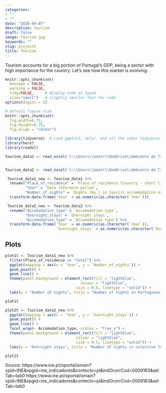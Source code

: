 ```yaml
---
categories:
- ""
- ""
date: "2020-09-07"
description: tourism
draft: false
image: Tourism.jpg
keywords: ""
slug: project2
title: Tourism
---
```


Tourism accounts for a big portion of Portugal's GDP, being a sector with high importance for the country.
Let's see how this market is evolving.

```r
knitr::opts_chunk$set(
  message = FALSE, 
  warning = FALSE, 
  tidy=FALSE,     # display code as typed
  size="small")   # slightly smaller font for code
options(digits = 3)

# default figure size
knitr::opts_chunk$set(
  fig.width=6.75, 
  fig.height=6.75,
  fig.align = "center")
```

```r
library(tidyverse)  # Load ggplot2, dplyr, and all the other tidyverse packages
library(here)
library(readxl)
```


```r
Tourism_data1 <- read_excel('C:\\Users\\beatr\\OneDrive\\Ambiente de Trabalho\\tourismv02.xls')


Tourism_data2 <- read_excel('C:\\Users\\beatr\\OneDrive\\Ambiente de Trabalho\\tourism.xls')

```

```r
 Tourism_data1_new <- Tourism_data1 %>%  
  rename("Place_of_residence" = `Place of residence (Country - short list)`,
         "Year" = `Data reference period`,
         "Number_of_nights" = `Nights (No.) in tourist accommodation establishments by Geographic localization and Place of residence (Country - short list); Annual (1)`) %>%
  transform.data.frame(`Year` = as.numeric(as.character(`Year`)))

```


```r
 Tourism_data2_new <- Tourism_data2 %>%  
  rename("Accomodation_type" = `Accomodation type`,
         "Overnight_stays" = `Overnight stays`,
         "Accomodation_type" = `Accomodation type`) %>%
  transform.data.frame(`Year` = as.numeric(as.character(`Year`)),
                       `Overnight_stays` = as.numeric(as.character(`Overnight_stays`)))

```

## Plots

```r
plot1t <- Tourism_data1_new %>% 
  filter(Place_of_residence == "Total") %>% 
  ggplot(mapping = aes(x = `Year`, y = `Number_of_nights`)) +
  geom_point() +
  geom_line() +
  theme(panel.background = element_rect(fill = "lightblue",
                                  colour = "lightblue",
                                size = 0.5, linetype = "solid")) +
  labs(y = "Number of nights", title = "Number of nights in Portuguese tourist accommodation establishments")

plot1t
```

```r
plot2t <- Tourism_data2_new %>% 
  ggplot(mapping = aes(x = `Year`, y = `Overnight_stays`)) +
  geom_point() +
  geom_line() +
  facet_wrap(~ Accomodation_type, scales = "free_y") +
  theme(panel.background = element_rect(fill = "lightblue",
                                colour = "lightblue",
                                size = 0.5, linetype = "solid")) +
  labs(y = "Overnight stays", title = "Number of nights in colective tourist accomodations")

plot2t
```


Source: https://www.ine.pt/xportal/xmain?xpid=INE&xpgid=ine_indicadores&contecto=pi&indOcorrCod=0009183&selTab=tab0
https://www.ine.pt/xportal/xmain?xpid=INE&xpgid=ine_indicadores&contecto=pi&indOcorrCod=0009183&selTab=tab0
